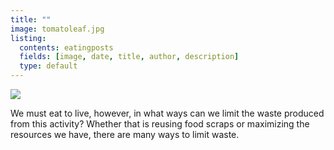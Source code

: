 ```yaml
---
title: ""
image: tomatoleaf.jpg
listing:
  contents: eatingposts
  fields: [image, date, title, author, description]
  type: default
---
```


![](pictures/tomatoleafEating.png){fig-align="center"}

We must eat to live, however, in what ways can we limit the waste produced from this activity? Whether that is reusing food scraps or maximizing the resources we have, there are many ways to limit waste. 
